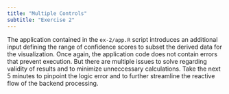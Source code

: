 ```yaml
---
title: "Multiple Controls"
subtitle: "Exercise 2"
---
```


The application contained in the `ex-2/app.R` script introduces an additional input defining the range of confidence scores to subset the derived data for the visualization. Once again, the application code does not contain errors that prevent execution. But there are multiple issues to solve regarding validity of results and to minimize unneccessary calculations. Take the next 5 minutes to pinpoint the logic error and to further streamline the reactive flow of the backend processing.
